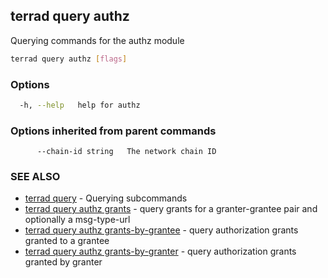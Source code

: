 ## terrad query authz

Querying commands for the authz module

```sh Terrad
terrad query authz [flags]
```

### Options

```sh Terrad
  -h, --help   help for authz
```

### Options inherited from parent commands

```
      --chain-id string   The network chain ID
```

### SEE ALSO

* [terrad query](terrad_query.md)	 - Querying subcommands
* [terrad query authz grants](terrad_query_authz_grants.md)	 - query grants for a granter-grantee pair and optionally a msg-type-url
* [terrad query authz grants-by-grantee](terrad_query_authz_grants-by-grantee.md)	 - query authorization grants granted to a grantee
* [terrad query authz grants-by-granter](terrad_query_authz_grants-by-granter.md)	 - query authorization grants granted by granter


